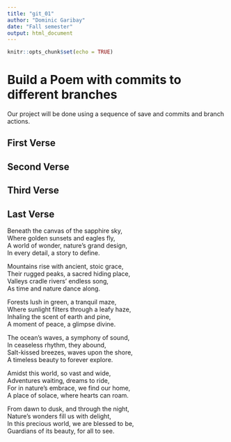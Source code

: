 ```yaml
---
title: "git_01"
author: "Dominic Garibay"
date: "Fall semester"
output: html_document
---
```


```r
knitr::opts_chunk$set(echo = TRUE)
```
# Build a Poem with commits to different branches
Our project will be done using a sequence of save and commits and branch actions.
<!-- Do not modify or change any text in "!--" bracketed areas such as this --- these are instructions to
you, if you change any of this the git program will notice it and compromise your git merging strategy !-->

## First Verse 
<!--Put the first five lines of a poem by Lewis Carrol in this section!-->

## Second Verse
<!--Put the first five lines of a poem by Robert Frost here!-->

## Third Verse
<!--Put the first two verses of The Walrus and the Carpenter here!-->

## Last Verse
<!--Put a short poem you created using chatGPT of 20 to 30 lines,here!-->
Beneath the canvas of the sapphire sky,  
Where golden sunsets and eagles fly,  
A world of wonder, nature's grand design,  
In every detail, a story to define.  

Mountains rise with ancient, stoic grace,  
Their rugged peaks, a sacred hiding place,  
Valleys cradle rivers' endless song,  
As time and nature dance along.  

Forests lush in green, a tranquil maze,  
Where sunlight filters through a leafy haze,  
Inhaling the scent of earth and pine,  
A moment of peace, a glimpse divine.  

The ocean's waves, a symphony of sound,  
In ceaseless rhythm, they abound,  
Salt-kissed breezes, waves upon the shore,  
A timeless beauty to forever explore.  

Amidst this world, so vast and wide,  
Adventures waiting, dreams to ride,  
For in nature's embrace, we find our home,  
A place of solace, where hearts can roam.  

From dawn to dusk, and through the night,  
Nature's wonders fill us with delight,  
In this precious world, we are blessed to be,  
Guardians of its beauty, for all to see.  